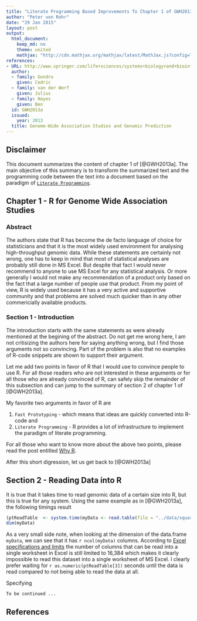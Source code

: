 ```yaml
---
title: "Literate Programming Based Improvements To Chapter 1 of GWH2013a"
author: "Peter von Rohr"
date: "29 Jan 2015"
layout: post
output:
  html_document:
    keep_md: no
    theme: united
    mathjax: "http://cdn.mathjax.org/mathjax/latest/MathJax.js?config=TeX-AMS-MML_HTMLorMML"
references:
- URL: http://www.springer.com/life+sciences/systems+biology+and+bioinformatics/book/978-1-62703-446-3
  author:
  - family: Gondro
    given: Cedric
  - family: van der Werf
    given: Julius
  - family: Hayes
    given: Ben
  id: GWH2013a
  issued:
    year: 2013
  title: Genome-Wide Association Studies and Genomic Prediction
---
```


## Disclaimer
This document summarizes the content of chapter 1 of [@GWH2013a]. The main objective of this summary is to transform the summarized text and the programming code between the text into a document based on the paradigm of [`Literate Programming`](http://en.wikipedia.org/wiki/Literate_programming). 

## Chapter 1 - R for Genome Wide Association Studies

### Abstract
The authors state that R has become the de facto language of choice for statisticians and that it is the most widely used environment for analysing high-throughput genomic data. While these statements are certainly not wrong, one has to keep in mind that most of statistical analyses are probably still done in MS Excel. But despite that fact I would never recommend to anyone to use MS Excel for any statistical analysis. Or more generally I would not make any recommendation of a product only based on the fact that a large number of people use that product. From my point of view, R is widely used because it has a very active and supportive community and that problems are solved much quicker than in any other commericially available products. 

### Section 1 - Introduction
The introduction starts with the same statements as were already mentioned at the begining of the abstract. Do not get me wrong here, I am not critisizing the authors here for saying anything wrong, but I find those arguments not so convincing. Part of the problem is also that no examples of R-code snippets are shown to support their argument. 

Let me add two points in favor of R that I would use to convince people to use R. For all those readers who are not interested in these arguments or for all those who are already convinced of R, can safely skip the remainder of this subsection and can jump to the summary of section 2 of chapter 1 of [@GWH2013a].

My favorite two arguments in favor of R are

1. `Fast Prototyping` - which means that ideas are quickly converted into R-code and
2. `Literate Programming` - R provides a lot of infrastructure to implement the paradigm of literate programming. 

For all those who want to know more about the above two points, please read the post entitled [Why R](http://charlotte-ngs.github.io/WhyR/notes/20150203-WhyR.html). 

After this short digression, let us get back to [@GWH2013a]


## Section 2 - Reading Data into R
It is true that it takes time to read genomic data of a certain size into R, but this is true for any system. Using the same example as in [@GWH2013a], the following timings result

```r
(ptReadTable  <- system.time(myData <- read.table(file = "../data/square.txt", sep = "\t")))
dim(myData)
```

As a very small side note, when looking at the dimension of the data.frame `myData`, we can see that it has `r ncol(myData)` columns. According to [Excel specifications and limits](https://support.office.microsoft.com/en-us/article/Excel-specifications-and-limits-ca36e2dc-1f09-4620-b726-67c00b05040f?CTT=1&CorrelationId=f389929d-fd39-4369-b67d-a8061edd2258&ui=en-US&rs=en-US&ad=US) the number of columns that can be read into a single worksheet in Excel is still limited to 16,384 which makes it clearly impossible to read this dataset into a single worksheet of MS Excel. I clearly prefer waiting for `r as.numeric(ptReadTable[3])` seconds until the data is read compared to not being able to read the data at all. 

Specifying 



```
To be continued ...
```

## References
